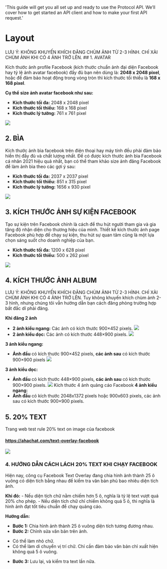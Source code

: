   'This guide will get you all set up and ready to use the Protocol API. We’ll cover how to get started an API client and how to make your first API request.'

# Layout


<Note>
 LƯU Ý: KHÔNG KHUYẾN KHÍCH ĐĂNG CHÙM ẢNH TỪ 2-3 HÌNH. CHỈ XÀI CHÙM ẢNH KHI CÓ 4 ẢNH TRỞ LÊN.
</Note>
## 1. AVATAR

<Note> Kích thước ảnh profile Facebook (kích thước chuẩn ảnh đại diện Facebook hay tỷ lệ ảnh avatar facebook) đầy đủ bạn nên dùng là: **2048 x 2048 pixel**, hoặc để đảm bảo hoạt động trong vòng tròn thì kích thước tối thiểu là **168 x 168 pixel**.</Note>

  **Cụ thể size ảnh avatar facebook như sau:**
   - **Kích thước tối đa:** 2048 x 2048 pixel
   - **Kích thước tối thiểu:** 168 x 168 pixel
   - **Kích thước lý tưởng:** 761 x 761 pixel

  ![](/avatar.png)



## 2. BÌA

<Note>
Kích thước ảnh bìa facebook trên điện thoại hay máy tính đều phải đảm bảo hiển thị đầy đủ và chất lượng nhất. Để có được kích thước ảnh bìa Facebook cá nhân 2021 hiệu quả nhất, bạn có thể tham khảo size ảnh đăng Facebook để làm ảnh bìa theo các gợi ý sau:
</Note>

- **Kích thước tối đa:** 2037 x 2037 pixel
- **Kích thước tối thiểu:** 851 x 315 pixel
- **Kích thước lý tưởng:** 1656 x 930 pixel

 ![](/bia.png)



## 3. KÍCH THƯỚC ẢNH SỰ KIỆN FACEBOOK

<Note> Tạo sự kiện trên Facebook chính là cách để thu hút người tham gia và gia tăng độ nhận diện cho thương hiệu của mình. Thiết kế kích thước ảnh page Facebook phù hợp để chạy sự kiện, thu hút sự quan tâm cũng là một lựa chọn sáng suốt cho doanh nghiệp của bạn. </Note>

- **Kích thước tối đa:** 1200 x 628 pixel
- **Kích thước tối thiểu:** 500 x 262 pixel

![](/sukien.png)




## 4. KÍCH THƯỚC ẢNH ALBUM

<Note> LƯU Ý: KHÔNG KHUYẾN KHÍCH ĐĂNG CHÙM ẢNH TỪ 2-3 HÌNH. CHỈ XÀI CHÙM ẢNH KHI CÓ 4 ẢNH TRỞ LÊN. </Note>
<Note>Tuy không khuyến khích chùm ảnh 2-3 hình, nhưng chúng tôi vẫn hướng dẫn bạn cách đăng phòng trường hợp bất đắc dĩ phải đăng. </Note>


**Khi đăng 2 ảnh**
 - **2 ảnh kiểu ngang:** Các ảnh có kích thước 900×452 pixels.
 ![](/2ngang.png)
 - **2 ảnh kiểu dọc:** Các ảnh có kích thước 448×900 pixels.
 ![](/2doc.png)

 **3 ảnh kiểu ngang:**
  - **Ảnh đầu** có kích thước 900×452 pixels, **các ảnh sau** có kích thước 900×900 pixels
   ![](/3ngang.png)

**3 ảnh kiểu dọc:**
   - **Ảnh đầu** có kích thước 448×900 pixels, **các ảnh sau** có kích thước 900×900 pixels.
     ![](/3doc.png)
Kích thước 4 ảnh quảng cáo Facebook
**4 ảnh kiểu ngang:**
  - **Ảnh đầu** có kích thước 2048x1372 pixels hoặc 900x603 pixels, các ảnh sau có kích thước 900×900 pixels.

## 5. 20% TEXT
Trang web test rule 20% text on image của facebook
#### <Note> https://ahachat.com/text-overlay-facebook </Note>

![](/20text.png)
### 4. HƯỚNG DẪN CÁCH LÁCH 20% TEXT KHI CHẠY FACEBOOK
Hiện nay, công cụ Facebook Text Overlay đang chia hình ảnh thành 25 ô vuông có diện tích bằng nhau để kiểm tra văn bản phủ bao nhiêu diện tích ảnh.

  **Khi đó:**
    - Nếu diện tích chữ nằm chiếm hơn 5 ô, nghĩa là tỷ lệ text vượt quá 20% cho phép.
    - Nếu diện tích chữ chỉ chiếm không quá 5 ô, thì nghĩa là hình ảnh đạt tốt tiêu chuẩn để chạy quảng cáo.

  **Hướng dẫn:**
+ **Bước 1:** Chia hình ảnh thành 25 ô vuông diện tích tương đương nhau.
+ **Bước 2:** Chỉnh sửa văn bản trên ảnh.
- Có thể làm nhỏ chữ.
- Có thể làm di chuyển vị trí chữ.
Chỉ cần đảm bảo văn bản chỉ xuất hiện không quá 5 ô vuông.
+ **Bước 3:** Lưu lại, và kiểm tra text lần nữa.